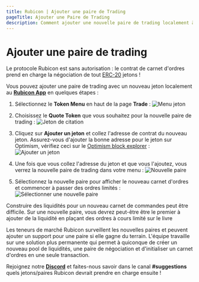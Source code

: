 ```yaml
---
title: Rubicon | Ajouter une paire de Trading
pageTitle: Ajouter une Paire de Trading
description: Comment ajouter une nouvelle paire de trading localement à l'application Rubicon
---
```


# Ajouter une paire de trading

Le protocole Rubicon est sans autorisation : le contrat de carnet d'ordres prend en charge la négociation de tout [ERC-20](https://ethereum.org/en/developers/docs/standards/tokens/erc-20/) jetons !



Vous pouvez ajouter une paire de trading avec un nouveau jeton localement au [**Rubicon App**](https://app.rubicon.finance/trade) en quelques étapes :

1. Sélectionnez le **Token Menu** en haut de la page **Trade** :
   ![Menu jeton](</assets/image(15).png>)

2. Choisissez le **Quote Token** que vous souhaitez pour la nouvelle paire de trading :
   ![Jeton de citation](</assets/image(106).png>)

3. Cliquez sur **Ajouter un jeton** et collez l'adresse de contrat du nouveau jeton. Assurez-vous d'ajouter la bonne adresse pour le jeton sur Optimism, vérifiez ceci sur le [Optimism block explorer](https://optimistic.etherscan.io/tokens) :
   ![Ajouter un jeton](</assets/image(55).png>)

4. Une fois que vous collez l'adresse du jeton et que vous l'ajoutez, vous verrez la nouvelle paire de trading dans votre menu :
   ![Nouvelle paire](</assets/image(62).png>)

5. Sélectionnez la nouvelle paire pour afficher le nouveau carnet d'ordres et commencer à passer des ordres limités :
   ![Sélectionner une nouvelle paire](</assets/image(33).png>)

Construire des liquidités pour un nouveau carnet de commandes peut être difficile. Sur une nouvelle paire, vous devrez peut-être être le premier à ajouter de la liquidité en plaçant des ordres à cours limité sur le livre

Les teneurs de marché Rubicon surveillent les nouvelles paires et peuvent ajouter un support pour une paire si elle gagne du terrain. L'équipe travaille sur une solution plus permanente qui permet à quiconque de créer un nouveau pool de liquidités, une paire de négociation et d'initialiser un carnet d'ordres en une seule transaction.



Rejoignez notre [**Discord**](https://discord.com/invite/E7pS24J) et faites-nous savoir dans le canal **#suggestions** quels jetons/paires Rubicon devrait prendre en charge ensuite !